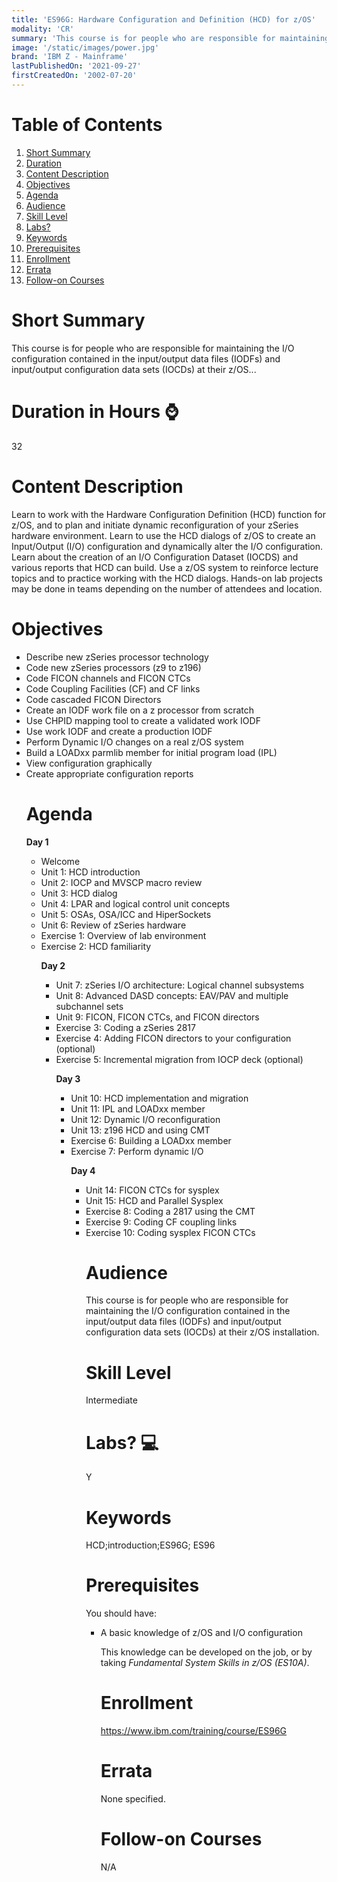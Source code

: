 ```yaml
---
title: 'ES96G: Hardware Configuration and Definition (HCD) for z/OS'
modality: 'CR'
summary: 'This course is for people who are responsible for maintaining the I/O configuration contained in the input/output data files (IODFs) and input/output configuration data sets (IOCDs) at their z/OS...'
image: '/static/images/power.jpg'
brand: 'IBM Z - Mainframe'
lastPublishedOn: '2021-09-27'
firstCreatedOn: '2002-07-20'
---
```

# Table of Contents
1.  [Short Summary](#short-summary)
2.  [Duration](#duration-in-hours-)
3.  [Content Description](#content-description)
4.  [Objectives](#objectives)
5.  [Agenda](#agenda)
6.  [Audience](#audience)
7.  [Skill Level](#skill-level)
8.  [Labs?](#labs-)
9.  [Keywords](#keywords)
10. [Prerequisites](#prerequisites)
11. [Enrollment](#enrollment)
12. [Errata](#errata)
13. [Follow-on Courses](#follow-on-courses)

# Short Summary
This course is for people who are responsible for maintaining the I/O configuration contained in the input/output data files (IODFs) and input/output configuration data sets (IOCDs) at their z/OS...

# Duration in Hours ⌚
32

# Content Description
<p>Learn to work with the Hardware Configuration Definition (HCD) function for z/OS, and to plan and initiate dynamic reconfiguration of your zSeries hardware environment. Learn to use the HCD dialogs of z/OS to create an Input/Output (I/O) configuration and dynamically alter the I/O configuration. Learn about the creation of an I/O Configuration Dataset (IOCDS) and various reports that HCD can build. Use a z/OS system to reinforce lecture topics and to practice working with the HCD dialogs. Hands-on lab projects may be done in teams depending on the number of attendees and location.</p>

# Objectives
<ul />
	<li />Describe new zSeries processor technology
	<li />Code new zSeries processors (z9 to z196)
	<li />Code FICON channels and FICON CTCs
	<li />Code Coupling Facilities (CF) and CF links
	<li />Code cascaded FICON Directors
	<li />Create an IODF work file on a z processor from scratch
	<li />Use CHPID mapping tool to create a validated work IODF
	<li />Use work IODF and create a production IODF
	<li />Perform Dynamic I/O changes on a real z/OS system
	<li />Build a LOADxx parmlib member for initial program load (IPL)
	<li />View configuration graphically
	<li />Create appropriate configuration reports


# Agenda
<p><strong>Day 1</strong></p><ul /><li />Welcome<li />Unit 1: HCD introduction<li />Unit 2: IOCP and MVSCP macro review<li />Unit 3: HCD dialog<li />Unit 4: LPAR and logical control unit concepts<li />Unit 5: OSAs, OSA/ICC and HiperSockets<li />Unit 6: Review of zSeries hardware<li />Exercise 1: Overview of lab environment<li />Exercise 2: HCD familiarity<p><strong>Day 2</strong></p><ul /><li />Unit 7: zSeries I/O architecture: Logical channel subsystems<li />Unit 8: Advanced DASD concepts: EAV/PAV and multiple subchannel sets<li />Unit 9: FICON, FICON CTCs, and FICON directors<li />Exercise 3: Coding a zSeries 2817<li />Exercise 4: Adding FICON directors to your configuration (optional)<li />Exercise 5: Incremental migration from IOCP deck (optional)<p><strong>Day 3</strong></p><ul /><li />Unit 10: HCD implementation and migration<li />Unit 11: IPL and LOADxx member<li />Unit 12: Dynamic I/O reconfiguration<li />Unit 13: z196 HCD and using CMT<li />Exercise 6: Building a LOADxx member<li />Exercise 7: Perform dynamic I/O<p><strong>Day 4</strong></p><ul /><li />Unit 14: FICON CTCs for sysplex<li />Unit 15: HCD and Parallel Sysplex<li />Exercise 8: Coding a 2817 using the CMT<li />Exercise 9: Coding CF coupling links<li />Exercise 10: Coding sysplex FICON CTCs

# Audience
<p>This course is for people who are responsible for maintaining the I/O configuration contained in the input/output data files (IODFs) and input/output configuration data sets (IOCDs) at their z/OS installation.</p>

# Skill Level
Intermediate        

# Labs? 💻
Y

# Keywords
HCD;introduction;ES96G; ES96

# Prerequisites
<p>You should have:</p>

<ul />
	<li />A basic knowledge of z/OS and I/O configuration


<p>This knowledge can be developed on the job, or by taking <em>Fundamental System Skills in z/OS (ES10A)</em>.</p>

# Enrollment
https://www.ibm.com/training/course/ES96G

# Errata
None specified.

# Follow-on Courses
N/A

